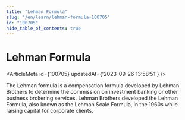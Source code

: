```yaml
---
title: "Lehman Formula"
slug: "/en/learn/lehman-formula-100705"
id: "100705"
hide_table_of_contents: true
---
```



# Lehman Formula

<ArticleMeta id={100705} updatedAt={'2023-09-26 13:58:51'} />
<div className='border-solid border-b border-t-0 my-4 border-[var(--ifm-color-gray-300)]' />

The Lehman formula is a compensation formula developed by Lehman Brothers to determine the commission on investment banking or other business brokering services. Lehman Brothers developed the Lehman Formula, also known as the Lehman Scale Formula, in the 1960s while raising capital for corporate clients.
